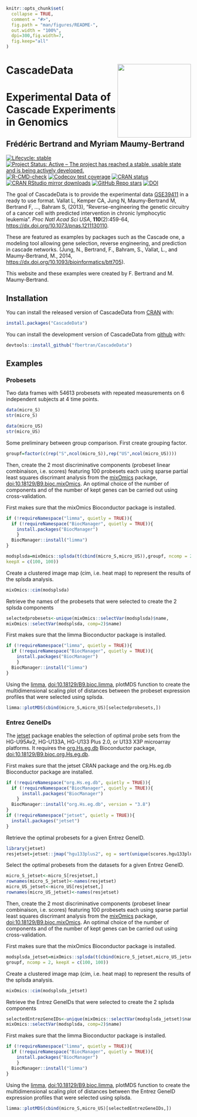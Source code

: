 <!-- README.md is generated from README.Rmd. Please edit that file -->

```r
knitr::opts_chunk$set(
  collapse = TRUE,
  comment = "#>",
  fig.path = "man/figures/README-",
  out.width = "100%",
  dpi=300,fig.width=7,
  fig.keep="all"
)
```

# CascadeData <img src="man/figures/logo.png" align="right" width="200"/>

# Experimental Data of Cascade Experiments in Genomics
## Frédéric Bertrand and Myriam Maumy-Bertrand

<!-- badges: start -->
[![Lifecycle: stable](https://img.shields.io/badge/lifecycle-stable-green.svg)](https://lifecycle.r-lib.org/articles/stages.html)
[![Project Status: Active – The project has reached a stable, usable state and is being actively developed.](https://www.repostatus.org/badges/latest/active.svg)](https://www.repostatus.org/#active)
[![R-CMD-check](https://github.com/fbertran/CascadeData/workflows/R-CMD-check/badge.svg)](https://github.com/fbertran/CascadeData/actions)
[![Codecov test coverage](https://codecov.io/gh/fbertran/CascadeData/branch/master/graph/badge.svg)](https://codecov.io/gh/fbertran/CascadeData?branch=master)
[![CRAN status](https://www.r-pkg.org/badges/version/CascadeData)](https://cran.r-project.org/package=CascadeData)
[![CRAN RStudio mirror downloads](https://cranlogs.r-pkg.org/badges/CascadeData)](https://cran.r-project.org/package=CascadeData)
[![GitHub Repo stars](https://img.shields.io/github/stars/fbertran/CascadeData?style=social)](https://github.com/fbertran/CascadeData)
[![DOI](https://zenodo.org/badge/167803258.svg)](https://zenodo.org/badge/latestdoi/167803258)
<!-- badges: end -->


The goal of CascadeData is to provide the experimental data [GSE39411](https://www.ncbi.nlm.nih.gov/geo/query/acc.cgi?acc=GSE39411) in a ready to use format. Vallat L, Kemper CA, Jung N, Maumy-Bertrand M, Bertrand F, ..., Bahram S, (2013), "Reverse-engineering the genetic circuitry of a cancer cell with predicted intervention in chronic lymphocytic leukemia". *Proc Natl Acad Sci USA*, **110**(2):459-64, <https://dx.doi.org/10.1073/pnas.1211130110>.

These are featured as examples by packages such as the Cascade one, a modeling tool allowing gene selection, reverse engineering, and prediction in cascade networks. (Jung, N., Bertrand, F., Bahram, S., Vallat, L., and Maumy-Bertrand, M., 2014, <https://dx.doi.org/10.1093/bioinformatics/btt705>).

This website and these examples were created by F. Bertrand and M. Maumy-Bertrand.


## Installation

You can install the released version of CascadeData from [CRAN](https://CRAN.R-project.org) with:

```r
install.packages("CascadeData")
```

You can install the development version of CascadeData from [github](https://github.com) with:

```r
devtools::install_github("fbertran/CascadeData")
```
## Examples

### Probesets
Two data frames with 54613 probesets with repeated measurements on 6 independent subjects at 4 time points.

```r
data(micro_S)
str(micro_S)
```

```r
data(micro_US)
str(micro_US)
```

Some preliminary between group comparison. First create grouping factor.
```r
groupf=factor(c(rep("S",ncol(micro_S)),rep("US",ncol(micro_US))))
```

Then, create the 2 most discriminative components (probeset linear combinaison, i.e. scores) featuring 100 probesets each using sparse partial least squares discrimant analysis from the [mixOmics](https://www.bioconductor.org/packages/release/bioc/html/mixOmics.html) package, [doi:10.18129/B9.bioc.mixOmics](https://doi.org/10.18129/B9.bioc.mixOmics). An optimal choice of the number of components and of the number of kept genes can be carried out using cross-validation.

First makes sure that the mixOmics Bioconductor package is installed.
```r
if (!requireNamespace("limma", quietly = TRUE)){
  if (!requireNamespace("BiocManager", quietly = TRUE)){
    install.packages("BiocManager")
    }
  BiocManager::install("limma")
}
```

```r
modsplsda=mixOmics::splsda(t(cbind(micro_S,micro_US)),groupf, ncomp = 2, 
keepX = c(100, 100))
```

Create a clustered image map (cim, i.e. heat map) to represent the results of the splsda analysis.

```r
mixOmics::cim(modsplsda)
```

Retrieve the names of the probesets that were selected to create the 2 splsda components

```r
selectedprobesets<-unique(mixOmics::selectVar(modsplsda)$name,
mixOmics::selectVar(modsplsda, comp=2)$name)
```

First makes sure that the limma Bioconductor package is installed.
```r
if (!requireNamespace("limma", quietly = TRUE)){
  if (!requireNamespace("BiocManager", quietly = TRUE)){
    install.packages("BiocManager")
    }
  BiocManager::install("limma")
}
```

Using the [limma](https://bioconductor.org/packages/release/bioc/html/limma.html), [doi:10.18129/B9.bioc.limma](https://doi.org/10.18129/B9.bioc.limma), plotMDS function to create the multidimensional scaling plot of distances between the probeset expression profiles that were selected using splsda.
```r
limma::plotMDS(cbind(micro_S,micro_US)[selectedprobesets,])
```

### Entrez GeneIDs

The [jetset](https://cran.r-project.org/package=jetset) package enables the selection of optimal probe sets from the HG-U95Av2, HG-U133A, HG-U133 Plus 2.0, or U133 X3P microarray platforms. It requires the [org.Hs.eg.db](https://bioconductor.org/packages/release/data/annotation/html/org.Hs.eg.db.html) Bioconductor package, [doi:10.18129/B9.bioc.org.Hs.eg.db](https://doi.org/10.18129/B9.bioc.org.Hs.eg.db).


First makes sure that the jetset CRAN package and the org.Hs.eg.db Bioconductor package are installed.
```r
if (!requireNamespace("org.Hs.eg.db", quietly = TRUE)){
  if (!requireNamespace("BiocManager", quietly = TRUE)){
      install.packages("BiocManager")
    }
  BiocManager::install("org.Hs.eg.db", version = "3.8")
}
if (!requireNamespace("jetset", quietly = TRUE)){
  install.packages("jetset")
}
```

Retrieve the optimal probesets for a given Entrez GeneID.
```r
library(jetset)
resjetset=jetset::jmap("hgu133plus2", eg = sort(unique(scores.hgu133plus2$EntrezID)))
```

Select the optimal probesets from the datasets for a given Entrez GeneID.
```r
micro_S_jetset<-micro_S[resjetset,]
rownames(micro_S_jetset)<-names(resjetset)
micro_US_jetset<-micro_US[resjetset,]
rownames(micro_US_jetset)<-names(resjetset)
```

Then, create the 2 most discriminative components (probeset linear combinaison, i.e. scores) featuring 100 probesets each using sparse partial least squares discrimant analysis from the [mixOmics](https://www.bioconductor.org/packages/release/bioc/html/mixOmics.html) package, [doi:10.18129/B9.bioc.mixOmics](https://doi.org/10.18129/B9.bioc.mixOmics). An optimal choice of the number of components and of the number of kept genes can be carried out using cross-validation.

First makes sure that the mixOmics Bioconductor package is installed.
```r
modsplsda_jetset=mixOmics::splsda(t(cbind(micro_S_jetset,micro_US_jetset)), 
groupf, ncomp = 2, keepX = c(100, 100))
```

Create a clustered image map (cim, i.e. heat map) to represent the results of the splsda analysis.

```r
mixOmics::cim(modsplsda_jetset)
```

Retrieve the Entrez GeneIDs that were selected to create the 2 splsda components

```r
selectedEntrezGeneIDs<-unique(mixOmics::selectVar(modsplsda_jetset)$name,
mixOmics::selectVar(modsplsda, comp=2)$name)
```

First makes sure that the limma Bioconductor package is installed.
```r
if (!requireNamespace("limma", quietly = TRUE)){
  if (!requireNamespace("BiocManager", quietly = TRUE)){
    install.packages("BiocManager")
    }
  BiocManager::install("limma")
}
```

Using the [limma](https://bioconductor.org/packages/release/bioc/html/limma.html), [doi:10.18129/B9.bioc.limma](https://doi.org/10.18129/B9.bioc.limma), plotMDS function to create the multidimensional scaling plot of distances between the Entrez GeneID expression profiles that were selected using splsda.
```r
limma::plotMDS(cbind(micro_S,micro_US)[selectedEntrezGeneIDs,])
```

